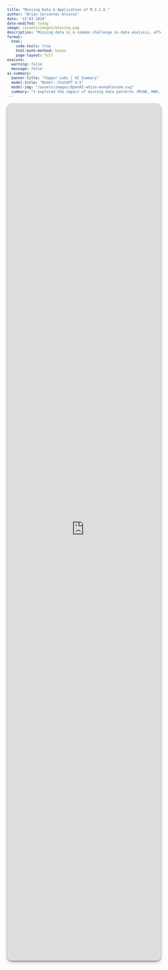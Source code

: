 ```yaml
---
title: "Missing Data & Application of M.I.C.E."
author: "Brian Cervantes Alvarez"
date: '12-03-2024'
date-modifed: today
image: /assets/images/missing.png
description: "Missing data is a common challenge in data analysis, affecting everything from accuracy to interpretability. This presentation explores how missing data arises, why it matters, and practical strategies to handle it effectively."
format:
  html:
    code-tools: true
    html-math-method: katex
    page-layout: full
execute: 
  warning: false
  message: false
ai-summary:
  banner-title: "Yapper Labs | AI Summary"
  model-title: "Model: ChatGPT 4.5"
  model-img: "/assets/images/OpenAI-white-monoblossom.svg"
  summary: "I explored the impact of missing data patterns (MCAR, MAR, MNAR) on regression analysis using Multiple Imputation by Chained Equations (MICE), a method that leverages relationships among variables to fill gaps. My analysis showed MICE effectively preserved data integrity and provided unbiased parameter estimates, even when missingness reached 70%. Evaluation metrics like Percent Bias, Coverage Rate, and RMSE confirmed MICE's statistical validity, highlighting its advantage over simpler imputation techniques."
---
```


:::{.column-page}

```{=html}
<div style="
  position: relative;
  width: 100%;
  height: 70vh;        /* 70% of the viewport height */
  min-height: 10vh;   /* fallback on very short screens */
  overflow: hidden;
  border-radius: 15px;
  box-shadow: rgba(0, 0, 0, 0.4) 0px 2px 4px,
              rgba(0, 0, 0, 0.3) 0px 7px 13px -3px,
              rgba(0, 0, 0, 0.2) 0px -3px 0px inset;
  margin: 1rem 0;
">
  <iframe 
    src="https://bcervantesalvarez.github.io/Presentations/MissingData/"
    title="Missing Data"
    style="
      position: absolute;
      top: 0;
      left: 0;
      width: 100%;
      height: 100%;
      border: none;
    ">
  </iframe>
</div>
```
:::
